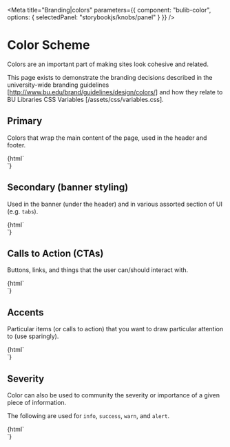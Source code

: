 
<Meta 
  title="Branding|colors"
  parameters={{
    component: "bulib-color",
    options: { selectedPanel: "storybookjs/knobs/panel" }
  }}
/>

# Color Scheme 

Colors are an important part of making sites look cohesive and related. 

This page exists to demonstrate the branding decisions described in the 
  university-wide branding guidelines [http://www.bu.edu/brand/guidelines/design/colors/] and how they 
  relate to BU Libraries CSS Variables [/assets/css/variables.css].

## Primary 

Colors that wrap the main content of the page, used in the header and footer.


<Story name="Primary">
  {html`
    <div class="tiles">
      <bulib-color var="--color-primary-background" white></bulib-color>
      <bulib-color var="--color-primary-background-light" white></bulib-color>
      <bulib-color var="--color-primary-background-dark" white></bulib-color>
      <bulib-color var="--color-primary-text"></bulib-color>
      <bulib-color var="--color-primary-text-light"></bulib-color>
    </div>
  `}
</Story>


## Secondary (banner styling)

Used in the banner (under the header) and in various assorted section of UI (e.g. `tabs`).

<Story name="Secondary">
  {html`
    <div class="tiles">
      <bulib-color var="--color-secondary-background"></bulib-color>
      <bulib-color var="--color-secondary-background-light"></bulib-color>
      <bulib-color var="--color-secondary-background-dark"></bulib-color>
      <bulib-color var="--color-secondary-text" white></bulib-color>
      <bulib-color var="--color-secondary-text-dark" white></bulib-color>
    </div>
  `}
</Story>



## Calls to Action (CTAs)

Buttons, links, and things that the user can/should interact with.


<Story name="Calls to Action">
  {html`
    <div class="tiles">
      <bulib-color var="--color-button-background" white></bulib-color>
      <bulib-color var="--color-button-background-light" white></bulib-color>
      <bulib-color var="--color-button-background-dark" white></bulib-color>
      <bulib-color var="--color-button-background-accent" white></bulib-color>
      <bulib-color var="--color-button-text"></bulib-color>
      <bulib-color var="--color-button-text-light"></bulib-color>
    </div>
  `}
</Story>



## Accents 

Particular items (or calls to action) that you want to draw particular attention to (use sparingly).


<Story name="Accents">
  {html`
    <div class="tiles">
      <bulib-color var="--color-accent-red-background" white></bulib-color>
      <bulib-color var="--color-accent-red-background-dark" white></bulib-color>
      <bulib-color var="--color-accent-orange-background" white></bulib-color>
      <bulib-color var="--color-accent-green-background" white></bulib-color>
      <bulib-color var="--color-accent-blue-highlight"></bulib-color>
      <bulib-color var="--color-accent-blue-hover"></bulib-color>
      <bulib-color var="--color-accent-text"></bulib-color>
      <bulib-color var="--color-accent-text-hover"></bulib-color>
    </div>
  `}
</Story>


## Severity 

Color can also be used to community the severity or importance of a given piece of information.

The following are used for `info`, `success`, `warn`, and `alert`.

<Story name="Severity">
  {html`
    <div class="tiles">
      <bulib-color var="--color-severity-info-background"></bulib-color>
      <bulib-color var="--color-severity-success-background"></bulib-color>
      <bulib-color var="--color-severity-warn-background"></bulib-color>
      <bulib-color var="--color-severity-alert-background"></bulib-color>
    </div>
  `}
</Story>
